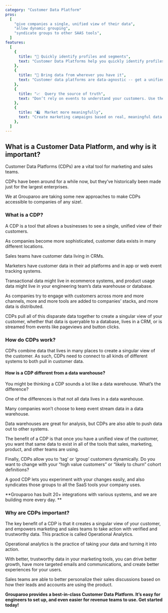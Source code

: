 ```yaml
---
category: "Customer Data Platform"
pros:
  [
    "give companies a single, unified view of their data",
    "allow dynamic grouping",
    "syndicate groups to other SAAS tools",
  ]
features:
  [
    {
      title: "🔎 Quickly identify profiles and segments",
      text: "Customer Data Platforms help you quickly identify profiles and groups that you can export to your destinations.",
    },
    {
      title: "🔀 Bring data from wherever you have it",
      text: "Customer data platforms are data-agnostic -- get a unified view of your data from behavior, to transactions, to profiles.",
    },
    {
      title: "📈  Query the source of truth",
      text: "Don’t rely on events to understand your customers. Use the data from your product database or data warehouse.",
    },
    {
      title: "🛍  Market more meaningfully",
      text: "Create marketing campaigns based on real, meaningful data.",
    },
  ]
---
```


## What is a Customer Data Platform, and why is it important?

Customer Data Platforms (CDPs) are a vital tool for marketing and sales teams.

CDPs have been around for a while now, but they’ve historically been made just for the largest enterprises.

We at Grouparoo are taking some new approaches to make CDPs accessible to companies of any size!.

### What is a CDP?

A CDP is a tool that allows a businesses to see a single, unified view of their customers.

As companies become more sophisticated, customer data exists in many different locations.

Sales teams have customer data living in CRMs.

Marketers have customer data in their ad platforms and in app or web event tracking systems.

Transactional data might live in ecommerce systems, and product usage data might live in your engineering team’s data warehouse or database.

As companies try to engage with customers across more and more channels, more and more tools are added to companies’ stacks, and more data is distributed.

<SectionDivider
  imagePath="/images/home/hero-diagram.svg"
  heading="Customer Data Platforms keep your data in one safe place."
  width="600"
  height="255"
  content="You already have the data you need, Customer Data Platforms allow you to get a more cohesive view of who your customers are."
  imageLeft="true"
/>

CDPs pull all of this disparate data together to create a singular view of your customer, whether that data is queryable to a database, lives in a CRM, or is streamed from events like pageviews and button clicks.

### How do CDPs work?

CDPs combine data that lives in many places to create a singular view of the customer. As such, CDPs need to connect to all kinds of different systems to both pull in customer data.

#### How is a CDP different from a data warehouse?

You might be thinking a CDP sounds a lot like a data warehouse. What’s the difference?

One of the differences is that not all data lives in a data warehouse.

Many companies won’t choose to keep event stream data in a data warehouse.

Data warehouses are great for analysis, but CDPs are also able to push data out to other systems.

The benefit of a CDP is that once you have a unified view of the customer, you want that same data to exist in all of the tools that sales, marketing, product, and other teams are using.

Finally, CDPs allow you to ‘tag’ or ‘group’ customers dynamically. Do you want to change with your “high value customers” or “likely to churn” cohort definitions?

A good CDP lets you experiment with your changes easily, and also syndicates those groups to all the SaaS tools your company uses.

<SectionDivider
  imagePath="/images/home/solutions/categories/reverse-etl.svg"
  heading="Customer Data Platforms allow you to sync data across destinations"
  width="600"
  height="394"
  content="Teams can perform deeper Operational Analytics and drive higher outcomes with trustworthy data at their fingertips."
  imageLeft="true"
/>

**Grouparoo has built 20+ integrations with various systems, and we are building more every day. **

### Why are CDPs important?

The key benefit of a CDP is that it creates a singular view of your customer, and empowers marketing and sales teams to take action with verified and trustworthy data. This practice is called Operational Analytics.

Operational analytics is the practice of taking your data and turning it into action.

With better, trustworthy data in your marketing tools, you can drive better growth, have more targeted emails and communications, and create better experiences for your users.

Sales teams are able to better personalize their sales discussions based on how their leads and accounts are using the product.

**Grouparoo provides a best-in-class Customer Data Platform. It’s easy for engineers to set up, and even easier for revenue teams to use. Get started today!**
